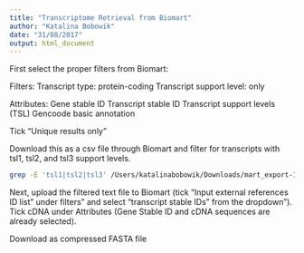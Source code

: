 ```yaml
---
title: "Transcriptome Retrieval from Biomart"
author: "Katalina Bobowik"
date: "31/08/2017"
output: html_document
---
```


First select the proper filters from Biomart:

Filters:
Transcript type: protein-coding
Transcript support level: only

Attributes:
Gene stable ID
Transcript stable ID
Transcript support levels (TSL)
Gencoode basic annotation

Tick "Unique results only"

Download this as a csv file through Biomart and filter for transcripts with tsl1, tsl2, and tsl3 support levels.

```bash

grep -E 'tsl1|tsl2|tsl3' /Users/katalinabobowik/Downloads/mart_export-1.txt | awk -F',' '{print $2}' > ~/Documents/proteinCodingTranscripts_Filtered_TranscriptIDs.txt

```

Next, upload the filtered text file to Biomart (tick "Input external references ID list" under filters" and select "transcript stable IDs" from the dropdown"). Tick cDNA under Attributes (Gene Stable ID and cDNA sequences are already selected).

Download as compressed FASTA file
